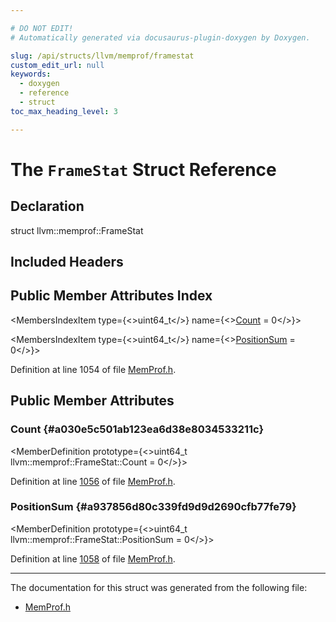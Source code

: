 ```yaml
---

# DO NOT EDIT!
# Automatically generated via docusaurus-plugin-doxygen by Doxygen.

slug: /api/structs/llvm/memprof/framestat
custom_edit_url: null
keywords:
  - doxygen
  - reference
  - struct
toc_max_heading_level: 3

---
```





# The `FrameStat` Struct Reference

<DoxygenPage pluginConfig={pluginConfig}>



## Declaration

<CodeBlock>struct llvm::memprof::FrameStat</CodeBlock>

## Included Headers

<IncludesList>
<IncludesListItem
  filePath="llvm/ProfileData/MemProf.h"
  permalink="/docs/api/files/include/include/llvm/include/llvm/profiledata/memprof-h"
  isLocal="true" />
</IncludesList>

## Public Member Attributes Index

<MembersIndex>

<MembersIndexItem
  type={<>uint64&#95;t</>}
  name={<><a href="#a030e5c501ab123ea6d38e8034533211c">Count</a> = 0</>}>
</MembersIndexItem>

<MembersIndexItem
  type={<>uint64&#95;t</>}
  name={<><a href="#a937856d80c339fd9d9d2690cfb77fe79">PositionSum</a> = 0</>}>
</MembersIndexItem>

</MembersIndex>


Definition at line 1054 of file <a href="/docs/api/files/include/include/llvm/include/llvm/profiledata/memprof-h">MemProf.h</a>.

<SectionDefinition>

## Public Member Attributes

### Count {#a030e5c501ab123ea6d38e8034533211c}

<MemberDefinition
  prototype={<>uint64&#95;t llvm::memprof::FrameStat::Count = 0</>}>

Definition at line <a href="/docs/api/files/include/include/llvm/include/llvm/profiledata/memprof-h/#l01056">1056</a> of file <a href="/docs/api/files/include/include/llvm/include/llvm/profiledata/memprof-h">MemProf.h</a>.
</MemberDefinition>

### PositionSum {#a937856d80c339fd9d9d2690cfb77fe79}

<MemberDefinition
  prototype={<>uint64&#95;t llvm::memprof::FrameStat::PositionSum = 0</>}>

Definition at line <a href="/docs/api/files/include/include/llvm/include/llvm/profiledata/memprof-h/#l01058">1058</a> of file <a href="/docs/api/files/include/include/llvm/include/llvm/profiledata/memprof-h">MemProf.h</a>.
</MemberDefinition>

</SectionDefinition>

<hr/>

The documentation for this struct was generated from the following file:

<ul>
<li><a href="/docs/api/files/include/include/llvm/include/llvm/profiledata/memprof-h">MemProf.h</a></li>
</ul>

</DoxygenPage>
